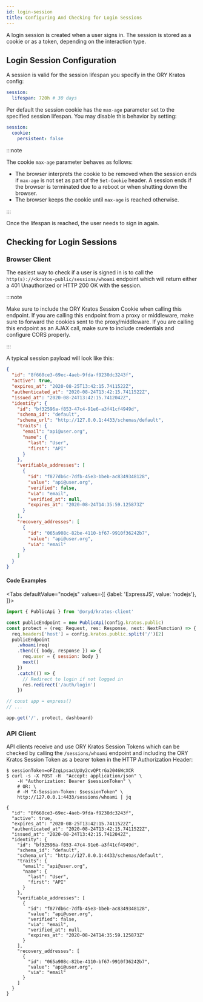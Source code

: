```yaml
---
id: login-session
title: Configuring And Checking for Login Sessions
---
```


A login session is created when a user signs in. The session is stored as a
cookie or as a token, depending on the interaction type.

## Login Session Configuration

A session is valid for the session lifespan you specify in the ORY Kratos
config:

```yaml title="path/to/kratos/config.yml
session:
  lifespan: 720h # 30 days
```

Per default the session cookie has the `max-age` parameter set to the specified
session lifespan. You may disable this behavior by setting:

```yaml title="path/to/kratos/config.yml
session:
  cookie:
    persistent: false
```

:::note

The cookie `max-age` parameter behaves as follows:

- The browser interprets the cookie to be removed when the session ends if
  `max-age` is not set as part of the `Set-Cookie` header. A session ends if the
  browser is terminated due to a reboot or when shutting down the browser.
- The browser keeps the cookie until `max-age` is reached otherwise.

:::

Once the lifespan is reached, the user needs to sign in again.

## Checking for Login Sessions

### Browser Client

The easiest way to check if a user is signed in is to call the
`http(s)://<kratos-public/sessions/whoami` endpoint which will return either a
401 Unauthorized or HTTP 200 OK with the session.

:::note

Make sure to include the ORY Kratos Session Cookie when calling this endpoint.
If you are calling this endpoint from a proxy or middleware, make sure to
forward the cookies sent to the proxy/middleware. If you are calling this
endpoint as an AJAX call, make sure to include credentials and configure CORS
properly.

:::

A typical session payload will look like this:

```json
{
  "id": "8f660ce3-69ec-4aeb-9fda-f9230dc3243f",
  "active": true,
  "expires_at": "2020-08-25T13:42:15.7411522Z",
  "authenticated_at": "2020-08-24T13:42:15.7411522Z",
  "issued_at": "2020-08-24T13:42:15.7412042Z",
  "identity": {
    "id": "bf32596a-f853-47c4-91e6-a3f41cf4949d",
    "schema_id": "default",
    "schema_url": "http://127.0.0.1:4433/schemas/default",
    "traits": {
      "email": "api@user.org",
      "name": {
        "last": "User",
        "first": "API"
      }
    },
    "verifiable_addresses": [
      {
        "id": "f877db6c-7dfb-45e3-bbeb-ac8349348128",
        "value": "api@user.org",
        "verified": false,
        "via": "email",
        "verified_at": null,
        "expires_at": "2020-08-24T14:35:59.125873Z"
      }
    ],
    "recovery_addresses": [
      {
        "id": "065a908c-82be-4110-bf67-9910f36242b7",
        "value": "api@user.org",
        "via": "email"
      }
    ]
  }
}
```

#### Code Examples

<Tabs
  defaultValue="nodejs"
  values={[
    {label: 'ExpressJS', value: 'nodejs'},
  ]}>
<TabItem value="nodejs">

```js
import { PublicApi } from '@oryd/kratos-client'

const publicEndpoint = new PublicApi(config.kratos.public)
const protect = (req: Request, res: Response, next: NextFunction) => {
  req.headers['host'] = config.kratos.public.split('/')[2]
  publicEndpoint
    .whoami(req)
    .then(({ body, response }) => {
      req.user = { session: body }
      next()
    })
    .catch(() => {
      // Redirect to login if not logged in
      res.redirect('/auth/login')
    })

// const app = express()
// ...

app.get('/', protect, dashboard)
```

</TabItem>
</Tabs>

### API Client

API clients receive and use ORY Kratos Session Tokens which can be checked by
calling the `/sessions/whoami` endpoint and including the ORY Kratos Session
Token as a bearer token in the HTTP Authorization Header:

```shell script
$ sessionToken=oFZzgLpsacUpUy2cvQPtrGa2046WcXCR
$ curl -s -X POST -H  "Accept: application/json" \
    -H "Authorization: Bearer $sessionToken" \
    # OR: \
    # -H "X-Session-Token: $sessionToken" \
    http://127.0.0.1:4433/sessions/whoami | jq

{
  "id": "8f660ce3-69ec-4aeb-9fda-f9230dc3243f",
  "active": true,
  "expires_at": "2020-08-25T13:42:15.7411522Z",
  "authenticated_at": "2020-08-24T13:42:15.7411522Z",
  "issued_at": "2020-08-24T13:42:15.7412042Z",
  "identity": {
    "id": "bf32596a-f853-47c4-91e6-a3f41cf4949d",
    "schema_id": "default",
    "schema_url": "http://127.0.0.1:4433/schemas/default",
    "traits": {
      "email": "api@user.org",
      "name": {
        "last": "User",
        "first": "API"
      }
    },
    "verifiable_addresses": [
      {
        "id": "f877db6c-7dfb-45e3-bbeb-ac8349348128",
        "value": "api@user.org",
        "verified": false,
        "via": "email",
        "verified_at": null,
        "expires_at": "2020-08-24T14:35:59.125873Z"
      }
    ],
    "recovery_addresses": [
      {
        "id": "065a908c-82be-4110-bf67-9910f36242b7",
        "value": "api@user.org",
        "via": "email"
      }
    ]
  }
}
```
